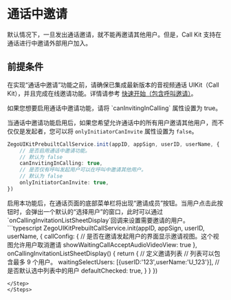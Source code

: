 # 通话中邀请

默认情况下，一旦发出通话邀请，就不能再邀请其他用户。但是，Call Kit 支持在通话进行中邀请外部用户加入。

## 前提条件

在实现“通话中邀请”功能之前，请确保已集成最新版本的音视频通话 UIKit（Call Kit），并且完成在线邀请功能。详情请参考 [快速开始（包含呼叫邀请）](./../Quick%20start%20(with%20call%20invitation).mdx)。

<Steps>
<Step title="启用功能">
如果您想要启用通话中邀请功能，请将 `canInvitingInCalling` 属性设置为 true。

当通话中邀请功能启用后，如果您希望允许通话中的所有用户邀请其他用户，而不仅仅是发起者，您可以将 `onlyInitiatorCanInvite` 属性设置为 `false`。

```typescript
ZegoUIKitPrebuiltCallService.init(appID, appSign, userID, userName, {
    // 是否启用通话中邀请功能。
    // 默认为 false
    canInvitingInCalling: true,
    // 是否仅有呼叫发起用户可以在呼叫中邀请其他用户。
    // 默认为 false
    onlyInitiatorCanInvite: true,
})
```
</Step>
<Step title="添加邀请用户">
启用本功能后，在通话页面的底部菜单栏将出现“邀请成员”按钮。当用户点击此按钮时，会弹出一个默认的“选择用户”的窗口，此时可以通过 `onCallingInvitationListSheetDisplay`回调来设置需要邀请的用户。
```typescript
ZegoUIKitPrebuiltCallService.init(appID, appSign, userID, userName, {
    callConfig: {
        // 是否在邀请发起用户的界面显示邀请视图。这个视图允许用户取消邀请
        showWaitingCallAcceptAudioVideoView: true
    },
    onCallingInvitationListSheetDisplay() {
        return {
            // 定义邀请列表
            // 列表可以包含最多 9 个用户。
            waitingSelectUsers: [{userID:'123',userName:'U_123'}],
            // 是否默认选中列表中的用户
            defaultChecked: true,
        }
    }
})

```
</Step>
</Steps>
